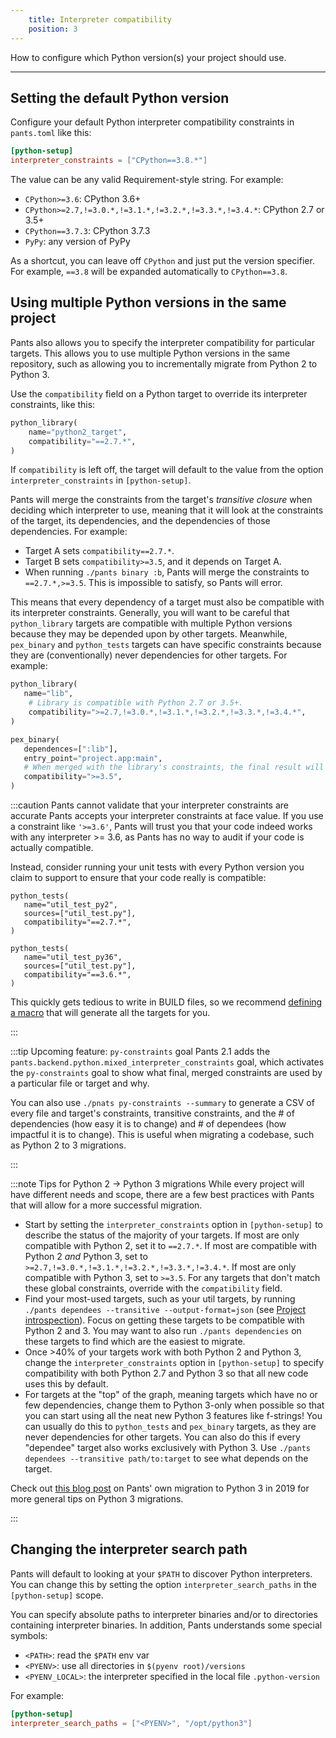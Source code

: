 ```yaml
---
    title: Interpreter compatibility
    position: 3
---
```


How to configure which Python version(s) your project should use.

---

## Setting the default Python version
Configure your default Python interpreter compatibility constraints in `pants.toml` like this:
```toml title="pants.toml"
[python-setup]
interpreter_constraints = ["CPython==3.8.*"]
```

The value can be any valid Requirement-style string. For example:

* `CPython>=3.6`: CPython 3.6+
* `CPython>=2.7,!=3.0.*,!=3.1.*,!=3.2.*,!=3.3.*,!=3.4.*`: CPython 2.7 or 3.5+
* `CPython==3.7.3`: CPython 3.7.3
* `PyPy`: any version of PyPy

As a shortcut, you can leave off `CPython` and just put the version specifier. For example, `==3.8` will be expanded automatically to `CPython==3.8`.
## Using multiple Python versions in the same project
Pants also allows you to specify the interpreter compatibility for particular targets. This allows you to use multiple Python versions in the same repository, such as allowing you to incrementally migrate from Python 2 to Python 3.

Use the `compatibility` field on a Python target to override its interpreter constraints, like this:
```python title="BUILD"
python_library(
    name="python2_target",
    compatibility="==2.7.*",
)
```

If `compatibility` is left off, the target will default to the value from the option `interpreter_constraints` in `[python-setup]`.

Pants will merge the constraints from the target's _transitive closure_ when deciding which interpreter to use, meaning that it will look at the constraints of the target, its dependencies, and the dependencies of those dependencies. For example:

* Target A sets `compatibility==2.7.*`.
* Target B sets `compatibility>=3.5`, and it depends on Target A.
* When running `./pants binary :b`, Pants will merge the constraints to `==2.7.*,>=3.5`. This is impossible to satisfy, so Pants will error.

This means that every dependency of a target must also be compatible with its interpreter constraints. Generally, you will want to be careful that `python_library` targets are compatible with multiple Python versions because they may be depended upon by other targets. Meanwhile, `pex_binary` and `python_tests` targets can have specific constraints because they are (conventionally) never dependencies for other targets. For example:

```python
python_library(
   name="lib",
    # Library is compatible with Python 2.7 or 3.5+.
    compatibility=">=2.7,!=3.0.*,!=3.1.*,!=3.2.*,!=3.3.*,!=3.4.*",
)

pex_binary(
   dependences=[":lib"],
   entry_point="project.app:main",
   # When merged with the library's constraints, the final result will require `>=3.5`.
   compatibility=">=3.5",
)
```

:::caution Pants cannot validate that your interpreter constraints are accurate
Pants accepts your interpreter constraints at face value. If you use a constraint like `'>=3.6'`, Pants will trust you that your code indeed works with any interpreter >= 3.6, as Pants has no way to audit if your code is actually compatible.

Instead, consider running your unit tests with every Python version you claim to support to ensure that your code really is compatible:

```
python_tests(
   name="util_test_py2",
   sources=["util_test.py"],
   compatibility="==2.7.*",
)

python_tests(
   name="util_test_py36",
   sources=["util_test.py"],
   compatibility="==3.6.*",
)
```

This quickly gets tedious to write in BUILD files, so we recommend [defining a macro](../../writing-plugins/macros.mdx) that will generate all the targets for you.

:::



:::tip Upcoming feature: `py-constraints` goal
Pants 2.1 adds the `pants.backend.python.mixed_interpreter_constraints` goal, which activates the `py-constraints` goal to show what final, merged constraints are used by a particular file or target and why.

You can also use `./pnats py-constraints --summary` to generate a CSV of every file and target's constraints, transitive constraints, and the # of dependencies (how easy it is to change) and # of dependees (how impactful it is to change). This is useful when migrating a codebase, such as Python 2 to 3 migrations.

:::



:::note Tips for Python 2 -> Python 3 migrations
While every project will have different needs and scope, there are a few best practices with Pants that will allow for a more successful migration.

* Start by setting the `interpreter_constraints` option in `[python-setup]` to describe the status of the majority of your targets. If most are only compatible with Python 2, set it to `==2.7.*`. If most are compatible with Python 2 _and_ Python 3, set to `>=2.7,!=3.0.*,!=3.1.*,!=3.2.*,!=3.3.*,!=3.4.*`. If most are only compatible with Python 3, set to `>=3.5`. For any targets that don't match these global constraints, override with the `compatibility` field.
* Find your most-used targets, such as your util targets, by running `./pants dependees --transitive --output-format=json` (see [Project introspection](../../using-pants/project-introspection.mdx)). Focus on getting these targets to be compatible with Python 2 and 3. You may want to also run `./pants dependencies` on these targets to find which are the easiest to migrate. 
* Once >40% of your targets work with both Python 2 and Python 3, change the `interpreter_constraints` option in `[python-setup]` to specify compatibility with both Python 2.7 and Python 3 so that all new code uses this by default.
* For targets at the "top" of the graph, meaning targets which have no or few dependencies, change them to Python 3-only when possible so that you can start using all the neat new Python 3 features like f-strings! You can usually do this to `python_tests` and `pex_binary` targets, as they are never dependencies for other targets. You can also do this if every "dependee" target also works exclusively with Python 3. Use `./pants dependees --transitive path/to:target` to see what depends on the target.

Check out [this blog post](https://enterprise.foursquare.com/intersections/article/how-our-intern-led-pants-migration-to-python-3/) on Pants' own migration to Python 3 in 2019 for more general tips on Python 3 migrations.

:::


## Changing the interpreter search path
Pants will default to looking at your `$PATH` to discover Python interpreters. You can change this by setting the option `interpreter_search_paths` in the `[python-setup]` scope.

You can specify absolute paths to interpreter binaries and/or to directories containing interpreter binaries. In addition, Pants understands some special symbols:

* `<PATH>`: read the `$PATH` env var
* `<PYENV>`: use all directories in `$(pyenv root)/versions`
* `<PYENV_LOCAL>`: the interpreter specified in the local file `.python-version`

For example:
```toml title="pants.toml"
[python-setup]
interpreter_search_paths = ["<PYENV>", "/opt/python3"]
```